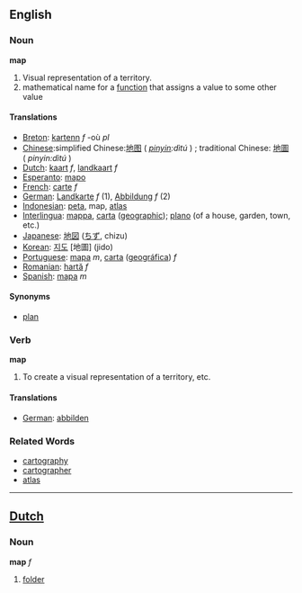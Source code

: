 ==English==
===Noun===
'''map'''

# Visual representation of a territory.
# mathematical name for a [[function]] that assigns a value to some other value

====Translations====

*[[Breton]]: [[kartenn]] ''f'' -où ''pl''
*[[Chinese]]:simplified Chinese:[[地图]] ( ''[[pinyin]]:dìtú'' ) ; traditional Chinese: [[地圖]] ( ''pinyin:dìtú'' ) 
*[[Dutch]]: [[kaart]] ''f'', [[landkaart]] ''f''
*[[Esperanto]]: [[mapo]]
*[[French]]: [[carte]] ''f''
*[[German]]: [[Landkarte]] ''f'' (1), [[Abbildung]] ''f'' (2)
*[[Indonesian]]: [[peta]], map, [[atlas]]
*[[Interlingua]]: [[mappa]], [[carta]] ([[carta geographic|geographic]]); [[plano]] (of a house, garden, town, etc.)
*[[Japanese]]: [[地図]] ([[ちず]], chizu)
*[[Korean]]: [[지도]] [地圖] (jido)
*[[Portuguese]]: [[mapa]] ''m'', [[carta]] ([[carta geográfica|geográfica]]) ''f''
*[[Romanian]]: [[hartă]] ''f''
*[[Spanish]]: [[mapa]] ''m''

====Synonyms====
*[[plan]]

===Verb===
'''map'''

# To create a visual representation of a territory, etc.

====Translations====
*[[German]]: [[abbilden]]

===Related Words===
*[[cartography]]
*[[cartographer]]
*[[atlas]]

----
==[[Dutch]]==
===Noun===

'''map''' ''f''

#[[folder]]